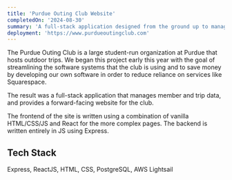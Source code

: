 ```yaml
---
title: 'Purdue Outing Club Website'
completedOn: '2024-08-30'
summary: 'A full-stack application designed from the ground up to manage Purdue Outing Club trip and member data.'
deployment: 'https://www.purdueoutingclub.com'
---
```


The Purdue Outing Club is a large student-run organization at Purdue that hosts outdoor trips. We began this project
early this year with the goal of streamlining the software systems that the club is using and to save money by
developing our own software in order to reduce reliance on services like Squarespace. 

The result was a full-stack application that manages member and trip data, and provides a forward-facing website for
the club. 

The frontend of the site is written using a combination of vanilla HTML/CSS/JS and React for the more complex pages.
The backend is written entirely in JS using Express.

## Tech Stack
Express, ReactJS, HTML, CSS, PostgreSQL, AWS Lightsail